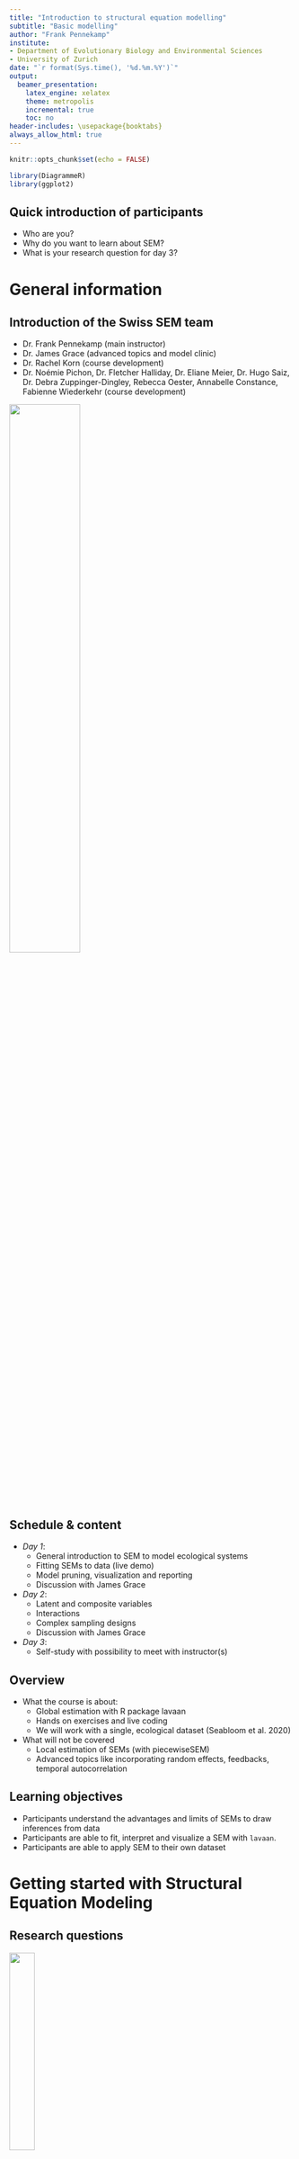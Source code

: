 ```yaml
---
title: "Introduction to structural equation modelling"
subtitle: "Basic modelling"
author: "Frank Pennekamp"
institute:
- Department of Evolutionary Biology and Environmental Sciences
- University of Zurich
date: "`r format(Sys.time(), '%d.%m.%Y')`"
output:
  beamer_presentation:
    latex_engine: xelatex
    theme: metropolis 
    incremental: true
    toc: no
header-includes: \usepackage{booktabs}
always_allow_html: true
---
```


```r
knitr::opts_chunk$set(echo = FALSE)

library(DiagrammeR)
library(ggplot2)
```

## Quick introduction of participants

- Who are you?
- Why do you want to learn about SEM?
- What is your research question for day 3?

# General information 

## Introduction of the **Swiss SEM team**

- Dr. Frank Pennekamp (main instructor)   
- Dr. James Grace (advanced topics and model clinic)   
- Dr. Rachel Korn (course development)   
- Dr. Noémie Pichon, Dr. Fletcher Halliday, Dr. Eliane Meier, Dr. Hugo Saiz, Dr. Debra Zuppinger-Dingley, Rebecca Oester, Annabelle Constance, Fabienne Wiederkehr (course development)

\centering
![](images/Swiss_SEM_team.png){width=50%}

## Schedule & content

- *Day 1*:
  * General introduction to SEM to model ecological systems
  * Fitting SEMs to data (live demo)
  * Model pruning, visualization and reporting
  * Discussion with James Grace
- *Day 2*:
  * Latent and composite variables
  * Interactions
  * Complex sampling designs
  * Discussion with James Grace
- *Day 3*:
  * Self-study with possibility to meet with instructor(s)

## Overview

- What the course is about:  
  - Global estimation with R package lavaan
  - Hands on exercises and live coding
  - We will work with a single, ecological dataset (Seabloom et al. 2020)
- What will not be covered   
  - Local estimation of SEMs (with piecewiseSEM)
  - Advanced topics like incorporating random effects, feedbacks, temporal autocorrelation

## Learning objectives

- Participants understand the advantages and limits of SEMs to draw inferences from data
- Participants are able to fit, interpret and visualize a SEM with `lavaan`.
- Participants are able to apply SEM to their own dataset

# Getting started with Structural Equation Modeling

## Research questions

<!-- Comments: -->
<!-- Each slide represents a concept/topic to teach. Can be expanded to more slides. -->
<!-- Content must be revisited to be consistent in wording, concepts etc. -->
<!-- Specially required feedback on causality, meta-model, backdoor criterion, loops. -->
<!-- Concepts for technical part that could be introduced also here: global vs local, information criteria for arrow selection (for me better on technical part). -->

\centering
![](images/ecosystem.jpg){width=30%}

- Ecology is about the interactions between organisms and their environment.  
- We often have ideas how things could be connected in ecological systems.   
- To test hypotheses, we need a way to dissect when they occur for a reason versus randomness.  
- We use statistics to understand what is signal and what is noise.
- Research questions are often about cause and effect.  

<!-- Ask students about their research questions -->

## Why do we need to use SEM in Ecology

<!-- Here we ask students about what is a SEM, why they want to learn them etc. -->

- Promotes system thinking:
  - "Understanding the whole rather than the parts in isolation" 
- SEM unites multiple variables in a single causal network: simultaneous tests of multiple hypotheses.  
- Causality is central: 
  - SEM assumes that the specified relationships among variables represent causal links.  

## Causality

\centering
![](images/correlation.jpg){width=40%}

- "Correlation does not imply causation".
- Everything else being equal, seeing variation in X leading to variation in Y.
- Experiments to isolate effect of X on Y.
- Experiments not always feasible, hence development of SEM.

<!-- - Explain the concept and discuss with students the topic.  -->
<!-- - Show the difference between direct effects and correlation together with the graphical representation.   -->

# Differences and similarities between SEM and regression models

## Regression models vs SEM

- We often have multiple observed variables.  
- Include terms to test for interactions. 
- We want to test and evaluate multivariate causal relationship.  
- Test direct and indirect effects on assumed causal relationships.  
- Incorporate observed and latent variables.  

## Two goals of SEM: 

1)  Understand the underlying causal network driving the correlation/covariance among a set of variables.  
2)  Explain as much of their variance as possible with the model specified.  

## Thinking about the model  

A SEM is usually specified based on theory to determine and validify a proposed causal process and/or model.  

Which variables to include?     

- Supported by theory.  
- Ecologically meaningful.  
- Garbage in - garbage out (both data quality and ecologically meaningful).  

## SEM modelling philosophy 

- Continuum between theory (hypothesis-driven) to exploratory (data-driven) modelling.  
- Important to be explicit about the approach taken.     

<!-- - Importance of being aware about what the model is telling to us.   -->
<!-- - Final discussion about what SEM provides and the importance of system thinking in ecology.   -->

# Introduction to the dataset

## Introduction to the dataset

![](images/CedarCreek.jpg)   

We will use an experimental dataset collected at the Cedar Creek Ecosystem Science Reserve to  examine long-term consequences of human-driven environmental changes ecosystem responses to:

- Disturbance   
- Nitrogen deposition   
- Changes in precipitation  

## Introduction to the dataset

Research questions:

1) How has aboveground biomass changed as a function of disturbance (disking) and nutrient addition?   
2) How are these effects mediated by diversity?  

## Introduction to the dataset

\centering
![](images/CedarCreek_map.png){width=40%}

Location of the study site (Cedar Creek Ecosystem Science Reserve), the location of the three study fields within the reserve, and location of the 35 x 55 m intact (black) and disturbed (red) plots within each field. 

## Introduction to the dataset

\centering
![](images/CedarCreek_exp_design.png){width=50%}

Location of the 4 x 4 m nutrient treatment plots within each 35 x 55 m Intact or Disturbed plot within each of three fields (A, B, and C). Letters indicate the nutrient treatments. 

## Introduction to the dataset

\centering
![](images/AGB_disturbance.pdf){width=100%}


Effect of soil disturbance (disking) and nutrient enrichment on live, aboveground plant biomass. Colors indicate nutrient addition treatment: Control and NPK+ (all nutrients plus 9.5 g N m-2 yr-1). 

## Introduction to the dataset

\centering
![](images/AGB_diversity.pdf){width=100%}
Effect of soil disturbance (disking) and nutrient enrichment on (a) diversity (ENSPIE), (b) richness (S, species 0.3 m−2), and (c) evenness (ENSPIE S−1). 


## Question of interest: what is the effect of richness on biomass?

\centering
![](images/Seabloom_PathDiagram.pdf){width=70%}

<!-- Ask students about how they would address this question. -->

## Meta-model

\centering
![](images/Metamodel.pdf){width=50%}

Meta-model are conceptual models that allow to link data with theory.   

1) Productivity (biomass) is directly influenced by the environment (nutrients, disturbance and precipitation)
2) Productivity (biomass) is directly influenced by biodiversity (richness and evenness). 
3) The environment also influences biodiversity and thus, have an indirect effect on productivity via biodiversity.


<!-- - Thinking about what is missing in the model, measurement errors etc.  -->
<!-- - Present the concept of meta-model and impications for research.  -->
<!-- - Include a graphical representation of the meta-model as what is missing in the model.  -->

```r
grViz("
digraph boxes_and_circles {

  # a 'graph' statement
  graph [overlap = true, fontsize = 10, layout = dot,
       rankdir = RL]

  # 'node' statements
  node [shape = box,
        fontname = Helvetica]
  X; Y;

  # 'edge' statements
  X -> Y
}
")

grViz("
digraph boxes_and_circles {

  # a 'graph' statement
  graph [dir = both, arrowhead=normal,overlap = true, fontsize = 10, layout = dot, 
       rankdir = RL, splines=curved]

  # 'node' statements
  node [shape = box,
        fontname = Helvetica]
  Y; X; 

  # 'edge' statements
  X -> Y [dir=both]
}
")


```

## Graphical models:  

```r
grViz("
digraph boxes_and_circles {

  # a 'graph' statement
  graph [overlap = true, fontsize = 10, layout = dot,
       rankdir = RL]

  # 'node' statements
  node [shape = box,
        fontname = Helvetica]
  X; Y;

  # 'edge' statements
  X -> Y
}
")
```

- Directed acyclic graphs (no loops).   
- Variables are nodes (boxes).   
- Edges (one-headed arrows) are causal relationships such as X affects Y.   
- Edges (two-headed arrows) are non-causal relationships such as X and Y are correlated. 

# Exercise: 

## Exercise: 

- Draw a meta-model of the dataset you will work with on Thursday.
- Make a table with putative causal relationships. 

## A simple bivariate model.

\centering ![](images/LM.pdf){width=50%}

\centering ```lm(biomass ~ precipitation)```

- Linear regression     
- Regression coefficient quantifies the strength of relationship   
- Change in Y for one unit change in X   

<!-- Present the bivariate model. -->
<!-- Include the equation and a plot. -->
<!-- It is important that students understand that all they know can be defined with a graphical representation. -->


## Multiple independent variables

\centering
![](images/LMdir.pdf){width=50%}

\centering ```lm(biomass ~ precipitation + nutrients + ...)```

- Often more than one independent variable important $\rightarrow$ multiple regression   
- Estimates partial regression coefficients (i.e. effect of precipitation on biomass when nutrient addition is fixed)    
- Only direct effects.

<!-- - Discuss with students other variables that may affect B.   -->
<!-- - Introduce a new variable and the question that it answers.  -->
<!-- - Add nutrient variable.  -->
<!-- - Show the graphical model (X1 -> Y, X2 -> Y).  -->
<!-- - Include the equation and the two partial plots.  -->
<!-- - Be clear this is a multiple regression model.  -->



```r
grViz("
digraph boxes_and_circles {

  # a 'graph' statement
  graph [overlap = true, fontsize = 10, layout = dot,
       rankdir = RL, splines=curved]

  # several 'node' statements
  node [shape = box,
        fontname = Helvetica]
  Y; X1; X2; X3;

  # several 'edge' statements
    X1->Y;
    X2->Y;
    X3->Y;

}
")
```

# From regression models to SEM

## SEM: variance-covariance matrix

```r
set.seed(5)
x <- rnorm(30, sd=runif(30, 2, 50))
d <- matrix(x, 10)
V <- cov(d)
V
```

- Comparison of specified SEM to observed variance-covariance matrix
- The variances appear along the diagonal and covariances appear in the off-diagonal elements

## SEM: correlation matrix

```r
set.seed(5)
x <- rnorm(30, sd=runif(30, 2, 50))
d <- matrix(x, 10)
V <- cov(d)
cov2cor(V)
```

- Correlation matrix is standardized variance-covariance matrix


## Multiple independent variables

\centering
![](images/LMind2.pdf){width=50%}

\centering ```lm(richness ~ nutrients)```  
\centering ```lm(evenness ~ nutrients)```   
\centering ```lm(biomass ~ richness + evenness)```

- Indirect effect is the effect of an independent variable on a dependent variable through one or more intervening or mediating variables.   
- Indirect effects can be quantified by the product of the compound path.

```r
grViz("
digraph boxes_and_circles {

  # a 'graph' statement
  graph [overlap = true, fontsize = 10, layout = dot, splines = curved,
       rankdir = RL]

  # several 'node' statements
  node [shape = box,
        fontname = Helvetica]
  X1; X2, Y

  # several 'edge' statements
    X1->X2[style=dashed];
    X2->Y[style=dashed];
    X1->Y;
}
")
```

## Mediation

\centering ![](images/LMind2_full_mediation.pdf){width=40%}  

<!-- \centering ![](images/LMind2_partial_mediation.pdf){width=30%}   -->

\centering ![](images/LMind2_no_mediation.pdf){width=40%}  

- Tests whether a particular variable has a mediating effect on a path.  
- Often used to test underlying mechanisms.
- In our example, we could ask whether the effect of nutrients on biomass is mediated through biodiversity.
- Possibilities: complete mediation, partial mediation, no mediation.     

## System level approach

<!-- - Show a very complex model including multiple types of variables, arrows (direct and correlations) for the study system.  -->
<!-- - The complex model is built based on submodels, each one addressing specific questions.  -->
<!-- - We need a framework to analyze this together -> SEM  -->
<!-- - Discuss about complexity in ecology and if SEM is useful to answer your questions ("We need to do things as simple as possible, but no simpler").  -->

\centering
![](images/FullSEM.pdf){width=50%}


```r
grViz('
digraph boxes_and_circles {
   
      graph[layout=dot]
      
    subgraph {
    
    node[shape=box]
    a -> b[color=black, penwidth=3.0, label="0.5"]
    a -> c[color=black, penwidth=3.0, label="0.5"]
    c -> b[color=red, penwidth=1.5, label="-0.25"]
    c -> e[color=red, penwidth=1.5, label="-0.25"]
      }
      
      
    subgraph {
           
    node[shape=box]

    e -> e[color=black, penwidth=3.0, label="0.5"]
    e -> b[color=red, penwidth=1.5, label="-0.25"]

      }
       
      
{rank = "same"; c;e}


}
')
```

- \alert{Exogenous} variables only have paths emanating from them (i.e., do not have arrows going into them).
- \alert{Endogenous} variables have paths directed into them. 
- An endogenous variable can also have arrows directing out of it, but the sole condition is that they must be predicted.  

## Grace's 8 rules of path coefficients
<!-- https://jslefche.github.io/sem_book/global-estimation.html -->

1) Unspecified relationships among exogenous variables are their bivariate correlations.  
2) When two variables are connected by a single path, the coefficient of that path is the regression coefficient.  
3) The strength of a compound path (one that includes multiple links) is the product of the individual coefficients.  
4) When variables are connected by more than one pathway, each pathway is the ‘partial’ regression coefficient.  

## Grace's 8 rules of path coefficients

5) Errors on endogenous variables relate the unexplained correlations or variances arising from unmeasured variables.  
6) Unanalyzed (residual) correlations among two endogenous variables are their partial correlations.  
7) The total effect one variable has on another is the sum of its direct and indirect effects.  
8) The total effect (including undirected paths) is equivalent to the total correlation.   

## Goodness-of-fit

- *$\chi^2$ statistic*: good fit when failing to reject the null hypothesis that the $\chi^2$ statistic is different from 0 \alert{(P > 0.05)}.   
- *Comparative fit index (CFI)*: this statistic considers the deviation from a ‘null’ model. In most cases, the null estimates all variances but sets the covariances to 0. A value > 0.9 is considered good. 
- *Root-mean squared error of approximation (RMSEA)*: statistic penalizes models based on sample size. A value < 0.10 is acceptable, and anything < 0.08 is good.  
- *Standardized root-mean squared residual (SRMR)*: the standardized difference between the observed and predicted correlations. A value < 0.08 is considered good.   

## Assumptions of SEM with lavaan

  - (Multivariate) normality of endogenous variables
  - Global estimation based on variance-covariance matrix[^1]
  - Directed (acyclic) relationships[^2]
  - Linear relationships[^3]

[^1]: Local estimation possible.
[^2]: Causal loops possible.
[^3]: Nonlinear relationships possible.

## Model identifiability

- Underidentified: not enough pieces of information to identify parameters uniquely (df < 0).  
- Saturated: Just enough information to uniquely identify parameters, but no df to check model fit (df = 0).  
- Over-identified: parameters can be uniquely identified and positive dfs to test model goodness-of-fit (df > 0).   

## Model identifiability

"t-rule" to quickly gauge whether a model is under-, just, or overidentified: 

$$ t \leq \frac{n (n + 1 )}{2} $$

*t* = number of unknowns (parameters to be estimated, i.e. variances & covariances)   
*n* = number of knowns (observed variables). 

The LHS is how many pieces of information we want to know.   
RHS: information we have (number of unique cells in the observed variance-covariance matrix).  

## Data requirements

- Replication should be at least 5x the number of estimated coefficients (not error variances or other correlations).
- To estimate two relationships, at least n = 10 required to fit model.
- Ideally, replication is 5-20x the number of estimated parameters. 
- The larger the sample size, the more precise (unbiased) the estimates. 


## SEM workflow in a nutshell

1) Review the relevant theory and research literature to support model specification 
2) Specify a model (e.g., diagram) 
3) Determine model identification 
4) Select measures for the variables represented in the model
5) Collect data
6) Conduct preliminary descriptive statistical analysis (e.g., scaling, missing data, collinearity issues, outlier detection)
7) Estimate parameters in the model
8) Assess model goodness-of-fit
9) Check for missing or unnecessary links
10) Interpret and present results visually

# Lavaan syntax

## Lavaan syntax

Define model:
```
simple <-
"mass.above ~ nadd + rich + even + precip.mm + disk
rich ~ nadd + precip.mm
even ~ nadd + precip.mm"
```

Fit model:
```
fit.simple <- sem(simple, data = seabloom)
```

## Lavaan syntax

| Formula type | R | Meaning | Example |
| :----- | :----- | :----- | :----- |
| regression  | `~` | is regressed on | `y ~ x` |
| correlation | `~~` | correlate errors for | `y1 ~~ y2` |
| latent | `=~` | set reflective indicators | `Height =~ y1 + y2 + y3` |
| composite | `<~` | set formative indicators | `Comp1 <~ 1*x1 + x2 + x3` |
| intercept | `~ 1` | estimate mean for `y` | `y ~ 1` |
| labelling | `*` | name coefficients | `y ~ b1*x1 + b2*x2` |
| defining | `:=` | define quantity | `Total := b1*b3 + b2` |

# Questions?

# Live coding session

# Your turn: working with the Seabloom dataset

## Exercise 1

- Exploration of dataset (variables and treatments)
- Check collinearity and normality
- Fitting linear models to estimate coefficients
  - Multiple regression (direct effects of predictors on AGB)
  - Multiple regression (indirect effects on richness and evenness)
  - What can you conclude?

## Exercise 2

\centering
![](images/SimpleSEM.pdf){width=50%}

- Fitting of above SEM to Seabloom data:
	- Assess model goodness of fit.
	- Investigate the modification indices. Are there paths to add that are reasonable?
	- Check model summary.
	- What can you conclude?

## Exercise 3

\centering
![](images/SimpleSEM.pdf){width=50%}

After finding a model with good fit:

- Model analysis:
	- Calculate the standardized coefficients.
	- Add derived quantities (direct and indirect effects of nutrients and disturbance).

## Exercise 4

\centering
![](images/FullSEM.pdf){width=50%}

- Saturated model:
  - Model comparison with simpler models used previously.
  - Perform model pruning.
  - Decide on most parsimonious model and summarize model.
  - What do you conclude?

## Exercise 5

\centering
![](images/FullSEM.pdf){width=50%}

- Perform mediation analysis:
  - Is the effect of disturbance mediated via its effect on richness and eveness, rather than directly on biomass?
  - Add paths from disturbance to richness and evenness, remove the direct paths to AGB (both nutrients and disturbance).
  - Compare model fit to simple model. What do you conclude?




  

